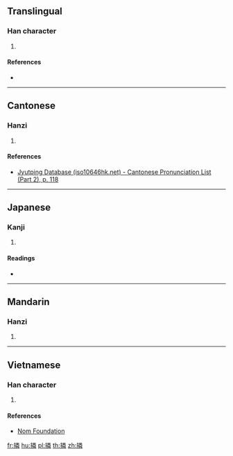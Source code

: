 {{character info/new}}
==Translingual==

===Han character===
{{Han char|rn=64|rad=手|as=12|sn=15|four=|canj=QFDQ|ids=⿰扌粦}}

# {{defn|Han|sort=手12}}

====References====
* {{Han ref|kx=0454.240|dkj=12714|dj=0804.040|hdz=31962.060|uh=649B|ud=25755}}

----

==Cantonese==

===Hanzi===
{{yue-hanzi|jyut=[[leon5]]|y=leun5}}

# {{defn|lang=yue|sort=手12}}

====References====
* [http://www.iso10646hk.net/jp/document/download.jsp Jyutping Database (iso10646hk.net) - Cantonese Pronunciation List (Part 2), p. 118]

----

==Japanese==

===Kanji===
{{ja-kanji|grade=|rs=手12}}

# {{defn|lang=ja|sort=手12}}

====Readings====
* {{ja-readings|on=[[りん]] (rin)|kun=[[たすける]] (tasukeru), [[ぬく]] (nuku)}}

----

==Mandarin==

===Hanzi===
{{cmn-hanzi|pin=[[lǐn]] ([[lin3]])|wg=lin<sup>3</sup>}}

# {{defn|lang=cmn|sort=手12}}

----

==Vietnamese==

===Han character===
{{vi-readings|rs=手12|hanviet=lăn}}

# {{defn|lang=vi|sort=手12}}

====References====
* [http://nomfoundation.org/common/nom_details.php?codepoint=649b Nom Foundation]

[[fr:撛]]
[[hu:撛]]
[[pl:撛]]
[[th:撛]]
[[zh:撛]]